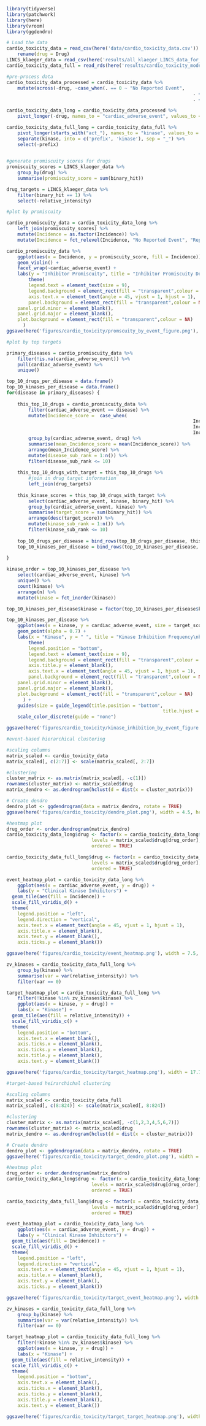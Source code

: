 ```r
library(tidyverse)
library(patchwork)
library(here)
library(vroom)
library(ggdendro)
```

```r
# Load the data
cardio_toxicity_data = read_csv(here('data/cardio_toxicity_data.csv')) %>% 
	rename(drug = Drug)
LINCS_klaeger_data = read_csv(here('results/all_klaeger_LINCS_data_for_ml_long.csv'))
cardio_toxicity_data_full = read_rds(here('results/cardio_toxicity_models/cardio_toxicity_data_for_ml.rds.gz'))
```

```r
#pre-process data
cardio_toxicity_data_processed = cardio_toxicity_data %>% 
	mutate(across(-drug, ~case_when(. == 0 ~ "No Reported Event",
																	. == 1 ~ "Reported Event",
																	. == 2 ~ ">10% Incidence"))) 

cardio_toxicity_data_long = cardio_toxicity_data_processed %>% 
	pivot_longer(-drug, names_to = "cardiac_adverse_event", values_to = "Incidence")

cardio_toxicity_data_full_long = cardio_toxicity_data_full %>% 
	pivot_longer(starts_with("act_"), names_to = "kinase", values_to = "relative_intensity") %>% 
	separate(kinase, into = c('prefix', 'kinase'), sep = "_") %>% 
	select(-prefix)
	
```

```r
#generate promiscuity scores for drugs
promiscuity_scores = LINCS_klaeger_data %>% 
	group_by(drug) %>% 
	summarise(promiscuity_score = sum(binary_hit))

drug_targets = LINCS_klaeger_data %>%
	filter(binary_hit == 1) %>% 
	select(-relative_intensity)
```

```r
#plot by promiscuity 

cardio_promiscuity_data = cardio_toxicity_data_long %>% 
	left_join(promiscuity_scores) %>% 
	mutate(Incidence = as.factor(Incidence)) %>% 
	mutate(Incidence = fct_relevel(Incidence, "No Reported Event", "Reported Event", ">10% Incidence"))

cardio_promiscuity_data %>% 
	ggplot(aes(x = Incidence, y = promiscuity_score, fill = Incidence)) +
	geom_violin() +
	facet_wrap(~cardiac_adverse_event) +
	labs(y = "Inhibitor Promiscuity", title = "Inhibitor Promiscuity Does Not Explain Cardiac Toxicity") +
		theme(
		legend.text = element_text(size = 9),
		legend.background = element_rect(fill = "transparent",colour = NA),
		axis.text.x = element_text(angle = 45, vjust = 1, hjust = 1),
		panel.background = element_rect(fill = "transparent",colour = NA),
    panel.grid.minor = element_blank(),
    panel.grid.major = element_blank(),
    plot.background = element_rect(fill = "transparent",colour = NA)
      )
ggsave(here('figures/cardio_toxicity/promscuity_by_event_figure.png'), height = 10.5, width = 21, units = "cm")
```

```r
#plot by top targets 

primary_diseases = cardio_promiscuity_data %>%
	filter(!is.na(cardiac_adverse_event)) %>% 
	pull(cardiac_adverse_event) %>% 
	unique() 

top_10_drugs_per_disease = data.frame()
top_10_kinases_per_disease = data.frame()
for(disease in primary_diseases) {
	
	this_top_10_drugs = cardio_promiscuity_data %>% 
		filter(cardiac_adverse_event == disease) %>%
		mutate(Incidence_score =  case_when(
																	Incidence == "No Reported Event" ~ 0,
																	Incidence == "Reported Event" ~ 1,
																	Incidence == ">10% Incidence" ~ 2)) %>%
		group_by(cardiac_adverse_event, drug) %>% 
		summarise(mean_Incidence_score = mean(Incidence_score)) %>% 
		arrange(mean_Incidence_score) %>% 
		mutate(disease_sub_rank = 1:n()) %>%
		filter(disease_sub_rank <= 10)
	
	this_top_10_drugs_with_target = this_top_10_drugs %>% 
		#join in drug target information
		left_join(drug_targets)
	
	this_kinase_scores = this_top_10_drugs_with_target %>% 
		select(cardiac_adverse_event, kinase, binary_hit) %>% 
		group_by(cardiac_adverse_event, kinase) %>%
		summarise(target_score = sum(binary_hit)) %>% 
		arrange(desc(target_score)) %>% 
		mutate(kinase_sub_rank = 1:n()) %>% 
		filter(kinase_sub_rank <= 10)
	
	top_10_drugs_per_disease = bind_rows(top_10_drugs_per_disease, this_top_10_drugs)
	top_10_kinases_per_disease = bind_rows(top_10_kinases_per_disease, this_kinase_scores)
	
}

kinase_order = top_10_kinases_per_disease %>%
	select(cardiac_adverse_event, kinase) %>% 
	unique() %>% 
	count(kinase) %>% 
	arrange(n) %>% 
	mutate(kinase = fct_inorder(kinase))

top_10_kinases_per_disease$kinase = factor(top_10_kinases_per_disease$kinase, levels = kinase_order$kinase)

top_10_kinases_per_disease %>% 
	ggplot(aes(x = kinase, y = cardiac_adverse_event, size = target_score, colour = kinase)) +
	geom_point(alpha = 0.7) +
	labs(x = "Kinase", y = " ", title = "Kinase Inhibition Frequency\nby Cardiac Toxicity", size = "Number of Toxicity-Causing Drugs\nThat Inhibit the Given Kinase") +
		theme(
		legend.position = "bottom",
		legend.text = element_text(size = 9),
		legend.background = element_rect(fill = "transparent",colour = NA),
		axis.title.y = element_blank(), 
		axis.text.x = element_text(angle = 45, vjust = 1, hjust = 1),
		panel.background = element_rect(fill = "transparent",colour = NA),
    panel.grid.minor = element_blank(),
    panel.grid.major = element_blank(),
    plot.background = element_rect(fill = "transparent",colour = NA)
      ) +
	guides(size = guide_legend(title.position = "bottom",
														 title.hjust = 0.5)) +
	scale_color_discrete(guide = "none")

ggsave(here('figures/cardio_toxicity/kinase_inhibition_by_event_figure.png'), height = 9, width = 20, units = "cm")
```

```r
#event-based hierarchical clustering

#scaling columns
matrix_scaled <- cardio_toxicity_data
matrix_scaled[, c(2:7)] <- scale(matrix_scaled[, 2:7])

#clustering
cluster_matrix <- as.matrix(matrix_scaled[, -c(1)])
rownames(cluster_matrix) <- matrix_scaled$drug
matrix_dendro <- as.dendrogram(hclust(d = dist(x = cluster_matrix)))

# Create dendro
dendro_plot <- ggdendrogram(data = matrix_dendro, rotate = TRUE)
ggsave(here('figures/cardio_toxicity/dendro_plot.png'), width = 4.5, height = 20.38, units = "cm")

#heatmap plot
drug_order <- order.dendrogram(matrix_dendro)
cardio_toxicity_data_long$drug <- factor(x = cardio_toxicity_data_long$drug,
                               levels = matrix_scaled$drug[drug_order], 
                               ordered = TRUE)

cardio_toxicity_data_full_long$drug <- factor(x = cardio_toxicity_data_full_long$drug,
                               levels = matrix_scaled$drug[drug_order], 
                               ordered = TRUE)

event_heatmap_plot = cardio_toxicity_data_long %>% 
	ggplot(aes(x = cardiac_adverse_event, y = drug)) +
	labs(y = "Clinical Kinase Inhibitors") +
  geom_tile(aes(fill = Incidence)) +
  scale_fill_viridis_d() +
  theme(
  	legend.position = "left",
  	legend.direction = "vertical",
  	axis.text.x = element_text(angle = 45, vjust = 1, hjust = 1),
  	axis.title.x = element_blank(),
  	axis.text.y = element_blank(),
    axis.ticks.y = element_blank())

ggsave(here('figures/cardio_toxicity/event_heatmap.png'), width = 7.5, height = 21, units = "cm")

zv_kinases = cardio_toxicity_data_full_long %>% 
	group_by(kinase) %>% 
	summarise(var = var(relative_intensity)) %>% 
	filter(var == 0)

target_heatmap_plot = cardio_toxicity_data_full_long %>%
	filter(!kinase %in% zv_kinases$kinase) %>% 
	ggplot(aes(x = kinase, y = drug)) +
	labs(x = "Kinase") +
  geom_tile(aes(fill = relative_intensity)) +
  scale_fill_viridis_c() +
  theme(
  	legend.position = "bottom",
  	axis.text.x = element_blank(),
  	axis.ticks.x = element_blank(),
    axis.ticks.y = element_blank(),
  	axis.title.y = element_blank(),
  	axis.text.y = element_blank())

ggsave(here('figures/cardio_toxicity/target_heatmap.png'), width = 17.7, height = 20.6, units = "cm")
```

```r
#target-based heirarchichal clustering

#scaling columns
matrix_scaled <- cardio_toxicity_data_full
matrix_scaled[, c(8:824)] <- scale(matrix_scaled[, 8:824])

#clustering
cluster_matrix <- as.matrix(matrix_scaled[, -c(1,2,3,4,5,6,7)])
rownames(cluster_matrix) <- matrix_scaled$drug
matrix_dendro <- as.dendrogram(hclust(d = dist(x = cluster_matrix)))

# Create dendro
dendro_plot <- ggdendrogram(data = matrix_dendro, rotate = TRUE)
ggsave(here('figures/cardio_toxicity/target_dendro_plot.png'), width = 4.5, height = 16.35, units = "cm")

#heatmap plot
drug_order <- order.dendrogram(matrix_dendro)
cardio_toxicity_data_long$drug <- factor(x = cardio_toxicity_data_long$drug,
                               levels = matrix_scaled$drug[drug_order], 
                               ordered = TRUE)

cardio_toxicity_data_full_long$drug <- factor(x = cardio_toxicity_data_full_long$drug,
                               levels = matrix_scaled$drug[drug_order], 
                               ordered = TRUE)

event_heatmap_plot = cardio_toxicity_data_long %>% 
	ggplot(aes(x = cardiac_adverse_event, y = drug)) +
	labs(y = "Clinical Kinase Inhibitors") +
  geom_tile(aes(fill = Incidence)) +
  scale_fill_viridis_d() +
  theme(
  	legend.position = "left",
  	legend.direction = "vertical",
  	axis.text.x = element_text(angle = 45, vjust = 1, hjust = 1),
  	axis.title.x = element_blank(),
  	axis.text.y = element_blank(),
    axis.ticks.y = element_blank())

ggsave(here('figures/cardio_toxicity/target_event_heatmap.png'), width = 7.5, height = 21, units = "cm")

zv_kinases = cardio_toxicity_data_full_long %>% 
	group_by(kinase) %>% 
	summarise(var = var(relative_intensity)) %>% 
	filter(var == 0)

target_heatmap_plot = cardio_toxicity_data_full_long %>%
	filter(!kinase %in% zv_kinases$kinase) %>% 
	ggplot(aes(x = kinase, y = drug)) +
	labs(x = "Kinase") +
  geom_tile(aes(fill = relative_intensity)) +
  scale_fill_viridis_c() +
  theme(
  	legend.position = "bottom",
  	axis.text.x = element_blank(),
  	axis.ticks.x = element_blank(),
    axis.ticks.y = element_blank(),
  	axis.title.y = element_blank(),
  	axis.text.y = element_blank())

ggsave(here('figures/cardio_toxicity/target_target_heatmap.png'), width = 17.7, height = 20.29, units = "cm")
```
